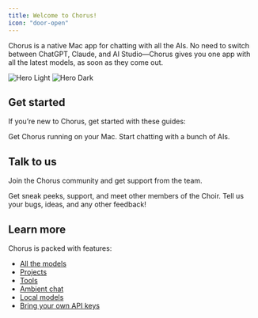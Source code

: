 ```yaml
---
title: Welcome to Chorus!
icon: "door-open"
---
```


Chorus is a native Mac app for chatting with all the AIs. No need to switch between ChatGPT, Claude, and AI Studio—Chorus gives you one app with all the latest models, as soon as they come out.

<img
    className="block dark:hidden"
    src="/images/hero-light.png"
    alt="Hero Light"
/>
<img
    className="hidden dark:block"
    src="/images/hero-dark.png"
    alt="Hero Dark"
/>

## Get started

If you’re new to Chorus, get started with these guides:

<CardGroup cols={2}>
    <Card title="Download" icon="download" href="/installation">
        Get Chorus running on your Mac.
    </Card>
    <Card title="Your First Chat" icon="comment" href="/first-chat">
        Start chatting with a bunch of AIs.
    </Card>
</CardGroup>

## Talk to us

Join the Chorus community and get support from the team.

<CardGroup cols={2}>
    <Card title="Discord" icon="discord" href="https://discord.gg/kTWpb6JBvM">
        Get sneak peeks, support, and meet other members of the Choir.
    </Card>
    <Card
        title="Message the Founders"
        icon="envelope"
        href="mailto:founders@chorus.sh"
    >
        Tell us your bugs, ideas, and any other feedback!
    </Card>
</CardGroup>

## Learn more

Chorus is packed with features:

-   [All the models](./core/multiple-models)
-   [Projects](./core/projects)
-   [Tools](./core/tools)
-   [Ambient chat](./core/ambient-chat)
-   [Local models](./core/local)
-   [Bring your own API keys](./settings/byok)
